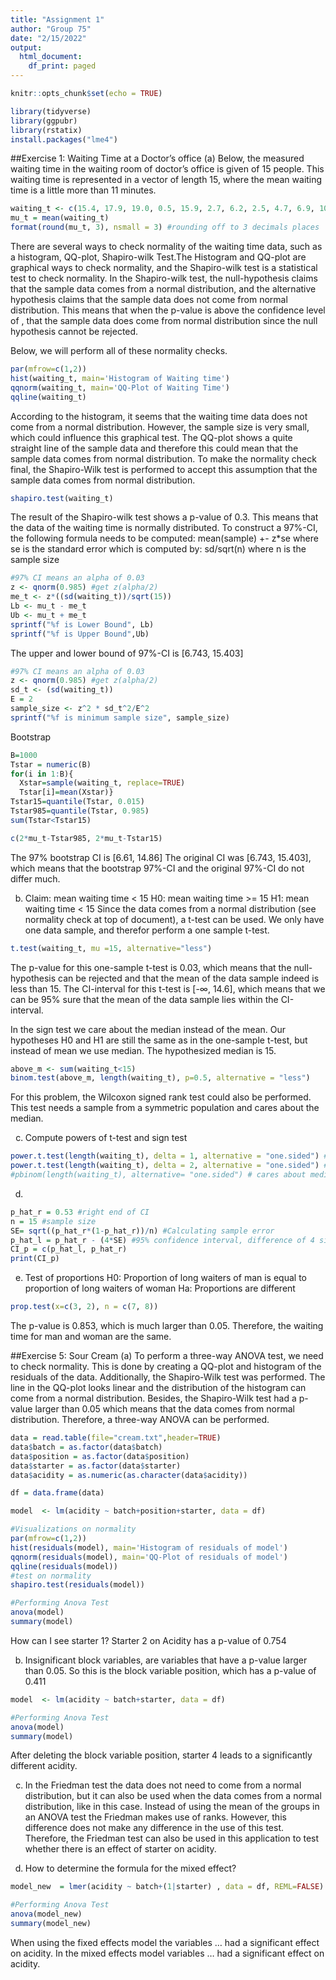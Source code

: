 ---
title: "Assignment 1"
author: "Group 75"
date: "2/15/2022"
output:
  html_document:
    df_print: paged
---

```{r setup, include=FALSE}
knitr::opts_chunk$set(echo = TRUE)
```
```{r, echo=FALSE, results='hide'}
library(tidyverse)
library(ggpubr)
library(rstatix)
install.packages("lme4")
```

##Exercise 1: Waiting Time at a Doctor's office
(a) Below, the measured waiting time in the waiting room of doctor's office is given of 15 people. This waiting time is represented in a vector of length 15, where the mean waiting time is a little more than 11 minutes.


```{r waiting_t}
waiting_t <- c(15.4, 17.9, 19.0, 0.5, 15.9, 2.7, 6.2, 2.5, 4.7, 6.9, 10.8, 24.3, 5.6, 23.0, 10.7)
mu_t = mean(waiting_t)
format(round(mu_t, 3), nsmall = 3) #rounding off to 3 decimals places 
```
There are several ways to check normality of the waiting time data, such as a histogram, QQ-plot, Shapiro-wilk Test.The Histogram and QQ-plot are graphical ways to check normality, and the Shapiro-wilk test is a statistical test to check normality. In the Shapiro-wilk test, the null-hypothesis claims that the sample data comes from a normal distribution, and the alternative hypothesis claims that the sample data does not come from normal distribution. This means that when the p-value is above the confidence level of \alpha=0.05, that the sample data does come from normal distribution since the null hypothesis cannot be rejected. 

Below, we will perform all of these normality checks.

```{r, echo=FALSE}
par(mfrow=c(1,2))
hist(waiting_t, main='Histogram of Waiting time')
qqnorm(waiting_t, main='QQ-Plot of Waiting Time')
qqline(waiting_t)
```
According to the histogram, it seems that the waiting time data does not come from a normal distribution. However, the sample size is very small, which could influence this graphical test. The QQ-plot shows a quite straight line of the sample data and therefore this could mean that the sample data comes from normal distribution.
To make the normality check final, the Shapiro-Wilk test is performed to accept this assumption that the sample data comes from normal distribution.

```{r, echo=FALSE, results='hide'}
shapiro.test(waiting_t)
```
The result of the Shapiro-wilk test shows a p-value of 0.3. This means that the data of the waiting time is normally distributed. 
To construct a 97%-CI, the following formula needs to be computed: mean(sample) +- z*se
where se is the standard error which is computed by: sd/sqrt(n)
where n is the sample size

```{r, echo=FALSE, results='hide'}
#97% CI means an alpha of 0.03
z <- qnorm(0.985) #get z(alpha/2)
me_t <- z*((sd(waiting_t))/sqrt(15))
Lb <- mu_t - me_t
Ub <- mu_t + me_t
sprintf("%f is Lower Bound", Lb)
sprintf("%f is Upper Bound",Ub)
```
The upper and lower bound of 97%-CI is [6.743, 15.403]


```{r, echo=FALSE, results='hide'}
#97% CI means an alpha of 0.03
z <- qnorm(0.985) #get z(alpha/2)
sd_t <- (sd(waiting_t))
E = 2
sample_size <- z^2 * sd_t^2/E^2
sprintf("%f is minimum sample size", sample_size)
```
Bootstrap
```{r, results='hide'}
B=1000
Tstar = numeric(B)
for(i in 1:B){
  Xstar=sample(waiting_t, replace=TRUE)
  Tstar[i]=mean(Xstar)}
Tstar15=quantile(Tstar, 0.015)
Tstar985=quantile(Tstar, 0.985)
sum(Tstar<Tstar15)

c(2*mu_t-Tstar985, 2*mu_t-Tstar15)
```
The 97% bootstrap CI is [6.61, 14.86]
The original CI was [6.743, 15.403], which means that the bootstrap 97%-CI and the original 97%-CI do not differ much.

(b)
Claim: mean waiting time < 15
H0: mean waiting time >= 15
H1: mean waiting time < 15
Since the data comes from a normal distribution (see normality check at top of document), a t-test can be used. 
We only have one data sample, and therefor perform a one sample t-test.
```{r, echo=FALSE, results='hide'}
t.test(waiting_t, mu =15, alternative="less")
```
The p-value for this one-sample t-test is 0.03, which means that the null-hypothesis can be rejected and that the mean of the data sample indeed is less than 15. 
The CI-interval for this t-test is [-∞, 14.6], which means that we can be 95% sure that the mean of the data sample lies within the CI-interval.

In the sign test we care about the median instead of the mean.
Our hypotheses H0 and H1 are still the same as in the one-sample t-test, but instead of mean we use median.
The hypothesized median is 15.

```{r, echo=FALSE, results='hide'}
above_m <- sum(waiting_t<15)
binom.test(above_m, length(waiting_t), p=0.5, alternative = "less")
```
For this problem, the Wilcoxon signed rank test could also be performed. This test needs a sample from a symmetric population and cares about the median. 

(c)
Compute powers of t-test and sign test

```{r, echo=FALSE, results='hide'}
power.t.test(length(waiting_t), delta = 1, alternative = "one.sided") #mu_new = 14
power.t.test(length(waiting_t), delta = 2, alternative = "one.sided") #mu_new = 13
#pbinom(length(waiting_t), alternative= "one.sided") # cares about median so the power does not dependent on a different mu?
```
(d)

```{r, echo=FALSE, results='hide'}
p_hat_r = 0.53 #right end of CI
n = 15 #sample size
SE= sqrt((p_hat_r*(1-p_hat_r))/n) #Calculating sample error
p_hat_l = p_hat_r - (4*SE) #95% confidence interval, difference of 4 sigmas between left and right bound of CI 
CI_p = c(p_hat_l, p_hat_r)
print(CI_p)
```


(e)
Test of proportions
H0: Proportion of long waiters of man is equal to proportion of long waiters of woman
Ha: Proportions are different 
```{r, echo=FALSE, results='hide'}
prop.test(x=c(3, 2), n = c(7, 8))
```
The p-value is 0.853, which is much larger than 0.05. Therefore, the waiting time for man and woman are the same.

##Exercise 5: Sour Cream
(a) 
To perform a three-way ANOVA test, we need to check normality. This is done by creating a QQ-plot and histogram of the residuals of the data. Additionally, the Shapiro-Wilk test was performed. The line in the QQ-plot looks linear and the distribution of the histogram can come from a normal distribution. Besides, the Shapiro-Wilk test had a p-value larger than 0.05 which means that the data comes from normal distribution. Therefore, a three-way ANOVA can be performed. 
```{r, echo=FALSE, results='hide'}
data = read.table(file="cream.txt",header=TRUE)
data$batch = as.factor(data$batch)
data$position = as.factor(data$position)
data$starter = as.factor(data$starter)
data$acidity = as.numeric(as.character(data$acidity))

df = data.frame(data)

model  <- lm(acidity ~ batch+position+starter, data = df)

#Visualizations on normality
par(mfrow=c(1,2))
hist(residuals(model), main='Histogram of residuals of model') 
qqnorm(residuals(model), main='QQ-Plot of residuals of model')
qqline(residuals(model))
#test on normality 
shapiro.test(residuals(model)) 

#Performing Anova Test
anova(model)
summary(model)
```

How can I see starter 1?
Starter 2 on Acidity has a p-value of 0.754

(b)
Insignificant block variables, are variables that have a p-value larger than 0.05. So this is the block variable position, which has a p-value of 0.411
```{r, echo=FALSE, results='hide'}
model  <- lm(acidity ~ batch+starter, data = df)

#Performing Anova Test
anova(model)
summary(model)
```
After deleting the block variable position, starter 4 leads to a significantly different acidity. 

(c)
In the Friedman test the data does not need to come from a normal distribution, but it can also be used when the data comes from a normal distribution, like in this case. Instead of using the mean of the groups in an ANOVA test the Friedman makes use of ranks. However, this difference does not make any difference in the use of this test. Therefore, the Friedman test can also be used in this application to test whether there is an effect of starter on acidity. 

(d)
How to determine the formula for the mixed effect?

```{r, echo=FALSE, results='hide'}
model_new  = lmer(acidity ~ batch+(1|starter) , data = df, REML=FALSE)

#Performing Anova Test
anova(model_new)
summary(model_new)
```
When using the fixed effects model the variables ... had a significant effect on acidity. In the mixed effects model variables ... had a significant effect on acidity. 


